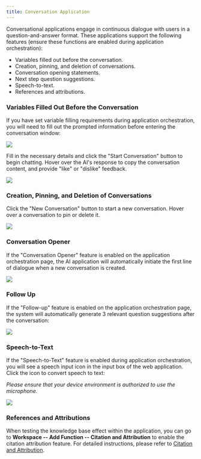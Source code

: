 ```yaml
---
title: Conversation Application
---
```


Conversational applications engage in continuous dialogue with users in a question-and-answer format. These applications support the following features (ensure these functions are enabled during application orchestration):

* Variables filled out before the conversation.
* Creation, pinning, and deletion of conversations.
* Conversation opening statements.
* Next step question suggestions.
* Speech-to-text.
* References and attributions.

### Variables Filled Out Before the Conversation

If you have set variable filling requirements during application orchestration, you will need to fill out the prompted information before entering the conversation window:

![](../../../../images/assets/conversation-chatbot.png)

Fill in the necessary details and click the "Start Conversation" button to begin chatting. Hover over the AI's response to copy the conversation content, and provide "like" or "dislike" feedback.

![](../../../../images/assets/conversation-chatbot-2.png)

### Creation, Pinning, and Deletion of Conversations

Click the "New Conversation" button to start a new conversation. Hover over a conversation to pin or delete it.

![](../../../../images/assets/pin-delete-chat.png)

### Conversation Opener

If the "Conversation Opener" feature is enabled on the application orchestration page, the AI application will automatically initiate the first line of dialogue when a new conversation is created.

![](../../../../images/assets/conversation-opener.png)

### Follow Up

If the "Follow-up" feature is enabled on the application orchestration page, the system will automatically generate 3 relevant question suggestions after the conversation:

![](../../../../images/assets/conversation-follow-up.png)

### Speech-to-Text

If the "Speech-to-Text" feature is enabled during application orchestration, you will see a speech input icon in the input box of the web application. Click the icon to convert speech to text:

_Please ensure that your device environment is authorized to use the microphone._

![](../../../../images/assets/image-(79)-(1).png)

### References and Attributions

When testing the knowledge base effect within the application, you can go to **Workspace -- Add Function -- Citation and Attribution** to enable the citation attribution feature. For detailed instructions, please refer to [Citation and Attribution](/en-us/user-guide/knowledge-base/retrieval-test-and-citation).

